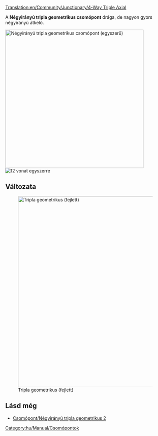 [[Translation:en/Community/Junctionary/4-Way Triple Axial]]

{{hu/Community/Junctionary/Csomópontmenü}}
A '''Négyirányú tripla geometrikus csomópont''' drága, de nagyon gyors négyirányú átkelő. 

[[File:en/Community/Junctionary/Tripleaxial.png|none|thumb|435px|Négyirányú tripla geometrikus csomópont (egyszerű)]]
[[File:en/Community/Junctionary/4wta.gif|right|thumb|12 vonat egyszerre]]

{{hu/Community/Junctionary/Csomópontok tulajdonságai|Drága|3|1|0|1|0|0|1|1|0|0|1|||
*Nagyon sok vonat egyidejű kezelésére képes.
*Külön irányokat használ: fel-le, ill. jobbról balra.
*Kis területet igényel (12x12).
*Néhány éles kanyar van (lásd a nagysebességű javított változatot).
*Nincs szükség dombokra (a nagy sebesség érdekében).
*Nem lehet dugó, sem torlódás.
*Nincs sem pályaelágazás, sem becsatlakozás.
*Azért nincs pályakapcsolat, mert egyszerű vagy dupla vonalak kiszolgálására is alkalmas. Építsd, ahogy jónak látod.
*Each line starts one level higher when entering the junction than when leaving.
*Minden vonal egy szinttel magasabb ponton kezdődik belépéskor, mint végződik kilépéskor.
}}

==Változata==
[[File:en/Community/Junctionary/Tripleaxial2.png|none|thumb|600px|Tripla geometrikus (fejlett)]]

==Lásd még==
* [[hu/Community/Junctionary/Csomópont/Négyirányú tripla geometrikus 2|Csomópont/Négyirányú tripla geometrikus 2]]

[[Category:hu/Manual/Csomópontok]]